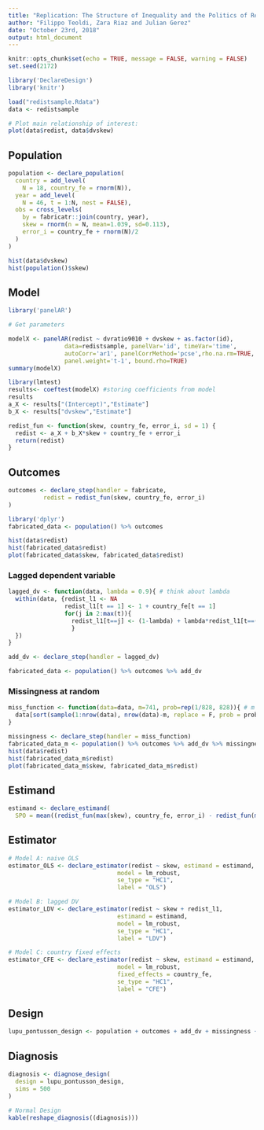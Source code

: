 ```yaml
---
title: "Replication: The Structure of Inequality and the Politics of Redistribution"
author: "Filippo Teoldi, Zara Riaz and Julian Gerez"
date: "October 23rd, 2018"
output: html_document
---
```


```r
knitr::opts_chunk$set(echo = TRUE, message = FALSE, warning = FALSE)
set.seed(2172)
```

```r
library('DeclareDesign')
library('knitr')
```

```r
load("redistsample.Rdata")
data <- redistsample

# Plot main relationship of interest:
plot(data$redist, data$dvskew)
```

## Population

```r
population <- declare_population(
  country = add_level(
    N = 18, country_fe = rnorm(N)),
  year = add_level(
    N = 46, t = 1:N, nest = FALSE),
  obs = cross_levels(
    by = fabricatr::join(country, year),
    skew = rnorm(n = N, mean=1.039, sd=0.113),
    error_i = country_fe + rnorm(N)/2
  )
)

hist(data$dvskew)
hist(population()$skew)
```

## Model

```r
library('panelAR')

# Get parameters

modelX <- panelAR(redist ~ dvratio9010 + dvskew + as.factor(id), 
                data=redistsample, panelVar='id', timeVar='time',
                autoCorr='ar1', panelCorrMethod='pcse',rho.na.rm=TRUE,
                panel.weight='t-1', bound.rho=TRUE)
summary(modelX)

library(lmtest)
results<- coeftest(modelX) #storing coefficients from model
results
a_X <- results["(Intercept)","Estimate"]
b_X <- results["dvskew","Estimate"]

redist_fun <- function(skew, country_fe, error_i, sd = 1) {
  redist <- a_X + b_X*skew + country_fe + error_i
  return(redist)
}
```

## Outcomes

```r
outcomes <- declare_step(handler = fabricate,
          redist = redist_fun(skew, country_fe, error_i)
)

library('dplyr')
fabricated_data <- population() %>% outcomes

hist(data$redist)
hist(fabricated_data$redist)
plot(fabricated_data$skew, fabricated_data$redist)
```

### Lagged dependent variable

```r
lagged_dv <- function(data, lambda = 0.9){ # think about lambda
  within(data, {redist_l1 <- NA
                redist_l1[t == 1] <- 1 + country_fe[t == 1]
                for(j in 2:max(t)){
                  redist_l1[t==j] <- (1-lambda) + lambda*redist_l1[t==(j - 1)] + country_fe[t==j]
                  }
  })
}

add_dv <- declare_step(handler = lagged_dv)

fabricated_data <- population() %>% outcomes %>% add_dv
```

### Missingness at random

```r
miss_function <- function(data=data, m=741, prob=rep(1/828, 828)){ # m is number of missing cases
  data[sort(sample(1:nrow(data), nrow(data)-m, replace = F, prob = prob)),]
}

missingness <- declare_step(handler = miss_function)
fabricated_data_m <- population() %>% outcomes %>% add_dv %>% missingness
hist(data$redist)
hist(fabricated_data_m$redist)
plot(fabricated_data_m$skew, fabricated_data_m$redist)
```

## Estimand

```r
estimand <- declare_estimand(
  SPO = mean((redist_fun(max(skew), country_fe, error_i) - redist_fun(min(skew), country_fe, error_i))/(max(skew)-min(skew))))
```

## Estimator

```r
# Model A: naive OLS
estimator_OLS <- declare_estimator(redist ~ skew, estimand = estimand,
                               model = lm_robust,
                               se_type = "HC1",
                               label = "OLS")

# Model B: lagged DV
estimator_LDV <- declare_estimator(redist ~ skew + redist_l1, 
                               estimand = estimand,
                               model = lm_robust,
                               se_type = "HC1",
                               label = "LDV")

# Model C: country fixed effects
estimator_CFE <- declare_estimator(redist ~ skew, estimand = estimand,
                               model = lm_robust,
                               fixed_effects = country_fe,
                               se_type = "HC1",
                               label = "CFE")
```

## Design

```r
lupu_pontusson_design <- population + outcomes + add_dv + missingness + estimand + estimator_OLS + estimator_LDV + estimator_CFE
```

## Diagnosis

```r
diagnosis <- diagnose_design(
  design = lupu_pontusson_design, 
  sims = 500
)

# Normal Design
kable(reshape_diagnosis((diagnosis)))
```